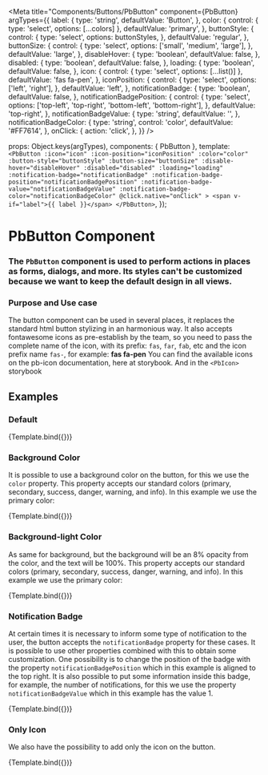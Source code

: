 

<Meta
  title="Components/Buttons/PbButton"
  component={PbButton}
  argTypes={{
    label: {
      type: 'string',
      defaultValue: 'Button',
    },
    color: {
      control: { type: 'select', options: [...colors] },
      defaultValue: 'primary',
    },
    buttonStyle: {
      control: {
        type: 'select',
        options: buttonStyles,
      },
      defaultValue: 'regular',
    },
    buttonSize: {
      control: {
        type: 'select',
        options: ['small', 'medium', 'large'],
      },
      defaultValue: 'large',
    },
    disableHover: {
      type: 'boolean',
      defaultValue: false,
    },
    disabled: {
      type: 'boolean',
      defaultValue: false,
    },
    loading: {
      type: 'boolean',
      defaultValue: false,
    },
    icon: {
      control: { type: 'select', options: [...list()] },
      defaultValue: 'fas fa-pen',
    },
    iconPosition: {
      control: {
        type: 'select',
        options: ['left', 'right'],
      },
      defaultValue: 'left',
    },
    notificationBadge: {
      type: 'boolean',
      defaultValue: false,
    },
    notificationBadgePosition: {
      control: {
        type: 'select',
        options: ['top-left', 'top-right', 'bottom-left', 'bottom-right'],
      },
      defaultValue: 'top-right',
    },
    notificationBadgeValue: {
      type: 'string',
      defaultValue: '',
    },
    notificationBadgeColor: {
      type: 'string',
      control: 'color',
      defaultValue: '#FF7614',
    },
    onClick: {
      action: 'click',
    },
  }}
/>

  props: Object.keys(argTypes),
  components: { PbButton },
  template: `
    <PbButton
      :icon="icon"
      :icon-position="iconPosition"
      :color="color"
      :button-style="buttonStyle"
      :button-size="buttonSize"
      :disable-hover="disableHover"
      :disabled="disabled"
      :loading="loading"
      :notification-badge="notificationBadge"
      :notification-badge-position="notificationBadgePosition"
      :notification-badge-value="notificationBadgeValue"
      :notification-badge-color="notificationBadgeColor"
      @click.native="onClick"
    >
      <span v-if="label">{{ label }}</span>
    </PbButton>
  `,
});

# **PbButton Component**
### The `PbButton` component is used to perform actions in places as forms, dialogs, and more. Its styles can't be customized because we want to keep the default design in all views.

### Purpose and Use case

The button component can be used in several places, it replaces the standard html button stylizing in an harmonious way.
It also accepts fontawesome icons as pre-establish by the team, so you need to pass the complete name of the icon, with its prefix:
`fas`, `far`, `fab`, etc and the icon prefix name `fas-`, for example: **fas fa-pen**
You can find the available icons on the pb-icon documentation, here at storybook.
And in the `<PbIcon>` storybook

## Examples

### Default

<Canvas>
  <Story name="Default" height="auto">
    {Template.bind({})}
  </Story>
</Canvas>

### Background Color

It is possible to use a background color on the button, for this we use the `color` property.
This property accepts our standard colors (primary, secondary, success, danger, warning, and info).
In this example we use the primary color:

<Canvas>
  <Story name="Background" height="auto" args={{ buttonStyle: 'background' }} >
    {Template.bind({})}
  </Story>
</Canvas>

### Background-light Color

As same for background, but the background will be an 8% opacity from the color, and the text will be 100%.
This property accepts our standard colors (primary, secondary, success, danger, warning, and info).
In this example we use the primary color:

<Canvas>
  <Story name="Background-light" height="auto" args={{ buttonStyle: 'background-light' }} >
    {Template.bind({})}
  </Story>
</Canvas>

### Notification Badge

At certain times it is necessary to inform some type of notification to the user,
the button accepts the `notificationBadge` property for these cases.
It is possible to use other properties combined with this to obtain some customization.
One possibility is to change the position of the badge with the property `notificationBadgePosition`
which in this example is aligned to the top right.
It is also possible to put some information inside this badge, for example, the number of notifications,
for this we use the property `notificationBadgeValue` which in this example has the value 1.

<Canvas>
  <Story
    name="Notification Badge"
    height="auto"
    args={{
      buttonStyle: 'background',
      notificationBadge: true,
      notificationBadgeValue: 5,
    }}
  >
    {Template.bind({})}
  </Story>
</Canvas>

### Only Icon

We also have the possibility to add only the icon on the button.

<Canvas>
  <Story
    name="Icon Only"
    height="auto"
    args={{
      label: '',
      buttonStyle: 'background',
      icon: 'fas fa-calculator',
    }}
  >
    {Template.bind({})}
  </Story>
</Canvas>

